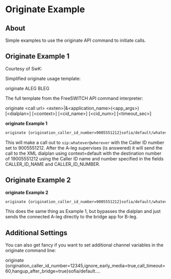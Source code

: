 
# Originate Example 

 

## About

  
Simple examples to use the originate API command to initiate calls.  

## Originate Example 1

Courtesy of SwK:

Simplified originate usage template:

originate ALEG BLEG

The full template from the FreeSWITCH API command interpreter:

originate \<call url> \<exten>|&\<application_name>(\<app_args>) [\<dialplan>] [\<context>] [\<cid_name>] [\<cid_num>] [\<timeout_sec>]

  
**originate Example 1**

```xml
originate {origination_caller_id_number=9005551212}sofia/default/whatever@wherever 19005551212 XML default CALLER_ID_NAME CALLER_ID_NUMBER
```

This will make a call out to `sip:whatever@wherever` with the Caller ID number set to 9005551212\. After the A-leg supervises (is answered) it will send the call to the XML dialplan using context=default with the destination number of 19005551212 using the Caller ID name and number specified in the fields CALLER\_ID\_NAME and CALLER\_ID\_NUMBER.  

## Originate Example 2  

  
**originate Example 2**

```xml
originate {origination_caller_id_number=9005551212}sofia/default/whatever@wherever &bridge({origination_caller_id_number=8001234567}sofia/profile/someother@destination.com)
```

This does the same thing as Example 1, but bypasses the dialplan and just sends the connected A-leg directly to the bridge app for B-leg.  

## Additional Settings  

You can also get fancy if you want to set additional channel variables in the originate command line:

originate \{origination_caller_id_number=12345,ignore_early_media=true,call_timeout=60,hangup_after_bridge=true}sofia/default....

  

